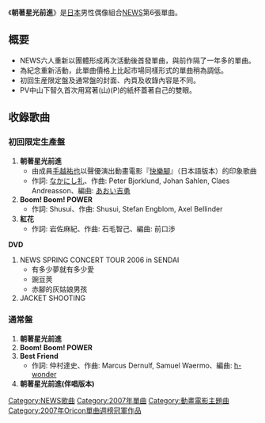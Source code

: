 {{Unreferenced|time=2019-09-18T01:19:46+00:00}}
{{infobox Single
| Name = 朝著星光前進
| Artist = [[NEWS|NEWS]]
| Released =  2007年3月21日
| Recorded = 2007年
| Genre = [[J-POP|J-POP]]
| Label = [[傑尼斯娛樂|傑尼斯娛樂]]
| Chart position = *Oricon週間第1位
* Oricon 2007年4月第1位
* Oricon 2007年度第13位
| Last single = [[豌豆莢/赤腳的灰姑娘男孩|豌豆莢/赤腳的灰姑娘男孩]] <br/>(2006)
| This single = '''朝著星光前進''' <br/>(2007)
| Next single = [[weeeek|weeeek]] <br/>(2007)
}}

《'''朝著星光前進'''》是[[日本|日本]]男性偶像組合[[NEWS|NEWS]]第6張單曲。

== 概要 ==
*NEWS六人重新以團體形成再次活動後首發單曲，與前作隔了一年多的單曲。
*為紀念重新活動，此單曲價格上比起市場同樣形式的單曲稍為調低。
*初回生産限定盤及通常盤的封面、內頁及收錄內容是不同。
*PV中山下智久首次用寫著(山)(P)的紙杯蓋著自己的雙眼。

== 收錄歌曲 ==
=== 初回限定生產盤 ===
# '''朝著星光前進'''
#* 由成員[[手越祐也|手越祐也]]以聲優演出動畫電影『[[快樂腳|快樂腳]]』（日本語版本）的印象歌曲
#* 作詞: [[なかにし礼|なかにし礼]]、作曲: Peter Bjorklund, Johan Sahlen, Claes Andreasson、編曲: [[スマイルカンパニー|あおい吉勇]]
# '''Boom! Boom! POWER'''
#* 作詞: Shusui、作曲: Shusui, Stefan Engblom, Axel Bellinder
# '''紅花'''
#* 作詞: 岩佐麻紀、作曲: 石毛智己、編曲: 前口渉

''' DVD '''
# NEWS SPRING CONCERT TOUR 2006 in SENDAI
#* 有多少夢就有多少愛 
#* 豌豆莢
#* 赤腳的灰姑娘男孩
# JACKET SHOOTING

=== 通常盤 ===
# '''朝著星光前進'''
# '''Boom! Boom! POWER'''
# '''Best Friend'''
#* 作詞: 仲村達史、作曲: Marcus Dernulf, Samuel Waermo、編曲: [[h-wonder|h-wonder]]
# '''朝著星光前進(伴唱版本)'''

{{NEWS组合}}
{{Oricon單曲週榜冠軍 (2007年)|2007年4月2日}}

{{DEFAULTSORT:Hoshi o Mezashite}}
[[Category:NEWS歌曲|Category:NEWS歌曲]]
[[Category:2007年單曲|Category:2007年單曲]]
[[Category:動畫電影主題曲|Category:動畫電影主題曲]]
[[Category:2007年Oricon單曲週榜冠軍作品|Category:2007年Oricon單曲週榜冠軍作品]]